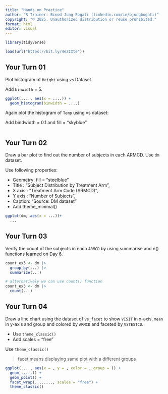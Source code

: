 ```yaml
---
title: "Hands on Practice"
author: "R Trainer: Binod Jung Bogati (linkedin.com/in/bjungbogati)"
copyright: "© 2025. Unauthorized distribution or reuse prohibited."
format: html
editor: visual
---
```


```r
library(tidyverse)

load(url("https://bit.ly/4eZIXte"))
```

## Your Turn 01

Plot histogram of `Height` using `vs` Dataset.

Add `binwidth` = 5.

```r
ggplot(...., aes(x = ....)) +
  geom_histogram(binwidth = ....)
```

Again plot the histogram of `Temp` using vs dataset:

Add bindwidth = 0.1 and fill = "skyblue"

```r





```

## Your Turn 02

Draw a bar plot to find out the number of subjects in each ARMCD. Use `dm` dataset.

Use following properties:

- Geometry: fill = "steelblue"
- Title : "Subject Distribution by Treatment Arm",
- X axis : "Treatment Arm Code (ARMCD)",
- Y axis : "Number of Subjects",
- Caption: "Source: DM dataset"
- Add theme_minimal() 

```r
ggplot(dm, aes(x = ...))+ 
  ...

```

## Your Turn 03

Verify the count of the subjects in each `ARMCD` by using summarise and n() functions learned on Day 6.

```r
count_ex3 <- dm |>
  group_by(...) |>
  summarize(...)

# alternatively we can use count() function
count_ex3 <- dm |>
  count(...)
```

## Your Turn 04

Draw a line chart using the dataset of `vs_facet` to show `VISIT` in x-axis, `mean` in y-axis and group and colored by `ARMCD` and faceted by `VSTESTCD`.

- Use `theme_classic()`
- Add scales = "free"

Use `theme_classic()`

> facet means displaying same plot with a different groups 

```r

ggplot(...., aes(x = , y = , color = , group = )) +
  geom_.....() +
  geom_point() +
  facet_wrap(........, scales = "free") +
  theme_classic()
```
